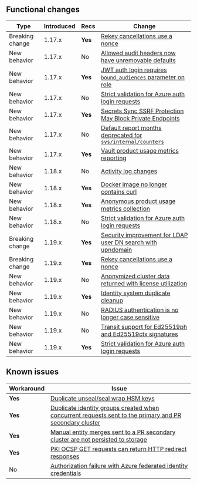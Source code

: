 ## Functional changes

Type            | Introduced | Recs    | Change
--------------- | ---------- | ------- | -------
Breaking change | 1.17.x     | **Yes** | [Rekey cancellations use a nonce](/vault/docs/v1.17.x/updates/important-changes#rekey-cancel-nonce)
New behavior    | 1.17.x     | No      | [Allowed audit headers now have unremovable defaults](/vault/docs/v1.17.x/updates/important-changes#audit-headers)
New behavior    | 1.17.x     | **Yes** | [JWT auth login requires `bound_audiences` parameter on role](/vault/docs/v1.17.x/updates/important-changes#jwt-auth-login-requires-bound-audiences-on-the-role)
New behavior    | 1.17.x     | No      | [Strict validation for Azure auth login requests](/vault/docs/v1.17.x/updates/important-changes#strict-azure)
New behavior    | 1.17.x     | **Yes** | [Secrets Sync SSRF Protection May Block Private Endpoints](/vault/docs/v1.17.x/updates/important-changes#secrets-sync-ssrf-protection-may-block-private-endpoints)
New behavior    | 1.17.x     | No      | [Default report months deprecated for `sys/internal/counters`](/vault/docs/v1.17.x/updates/important-changes#activity-log-changes)
New behavior    | 1.17.x     | **Yes** | [Vault product usage metrics reporting](/vault/docs/v1.17.x/updates/important-changes#product-usage-reporting)
New behavior    | 1.18.x     | No      | [Activity log changes](/vault/docs/v1.18.x/updates/important-changes#default-activity-log-querying-period)
New behavior    | 1.18.x     | **Yes** | [Docker image no longer contains curl](/vault/docs/v1.18.x/updates/important-changes#docker-image-no-longer-contains-curl)
New behavior    | 1.18.x     | **Yes** | [Anonymous product usage metrics collection](/vault/docs/v1.18.x/updates/important-changes#product-usage-reporting)
New behavior    | 1.18.x     | No      | [Strict validation for Azure auth login requests](/vault/docs/v1.18.x/updates/important-changes#azure-auth-plugin-requires-resource_group_name-vm_name-and-vmss_name-to-match-the-jwt-claims-on-login)
Breaking change | 1.19.x     | **Yes** | [Security improvement for LDAP user DN search with upndomain](/vault/docs/v1.19.x/updates/important-changes#ldap)
Breaking change | 1.19.x     | **Yes** | [Rekey cancellations use a nonce](/vault/docs/v1.20.x/updates/important-changes#rekey-cancel-nonce)
New behavior    | 1.19.x     | No      | [Anonymized cluster data returned with license utilization](/vault/docs/v1.19.x/updates/important-changes#anon-data)
New behavior    | 1.19.x     | **Yes** | [Identity system duplicate cleanup](/vault/docs/v1.19.x/updates/important-changes#dedupe)
New behavior    | 1.19.x     | No      | [RADIUS authentication is no longer case sensitive](/vault/docs/v1.19.x/updates/important-changes#case-sensitive)
New behavior    | 1.19.x     | No      | [Transit support for Ed25519ph and Ed25519ctx signatures](/vault/docs/v1.19.x/updates/important-changes#ed25519)
New behavior    | 1.19.x     | **Yes** | [Strict validation for Azure auth login requests](/vault/docs/v1.19.x/updates/important-changes#strict-azure)


## Known issues

Workaround | Issue
---------- | -----
**Yes**    | [Duplicate unseal/seal wrap HSM keys](/vault/docs/v1.19.x/updates/important-changes#hsm-keys)
**Yes**    | [Duplicate identity groups created when concurrent requests sent to the primary and PR secondary cluster](/vault/docs/v1.17.x/updates/important-changes#duplicate-identity-groups-created-when-concurrent-requests-sent-to-the-primary-and-pr-secondary-cluster)
**Yes**    | [Manual entity merges sent to a PR secondary cluster are not persisted to storage](/vault/docs/v1.17.x/updates/important-changes#manual-entity-merges-sent-to-a-pr-secondary-cluster-are-not-persisted-to-storage)
**Yes**    | [PKI OCSP GET requests can return HTTP redirect responses](/vault/docs/v1.17.x/updates/important-changes#pki-ocsp)
No         | [Authorization failure with Azure federated identity credentials](/vault/docs/v1.17.x/updates/important-changes#authorization-failures-using-azure-federated-identity-credentials)